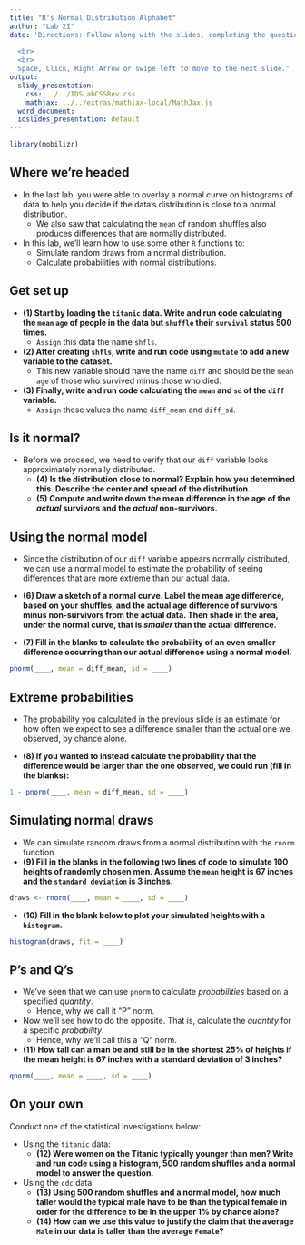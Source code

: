 ```yaml
---
title: "R's Normal Distribution Alphabet"
author: "Lab 2I"
date: 'Directions: Follow along with the slides, completing the questions in <font color=#25679E><b>blue</b></font> on your computer, and answering the questions in **red** in your journal.  
  
  <br>
  <br>
  Space, Click, Right Arrow or swipe left to move to the next slide.'
output:
  slidy_presentation:
    css: ../../IDSLabCSSRev.css
    mathjax: ../../extras/mathjax-local/MathJax.js
  word_document:
  ioslides_presentation: default
---
```


```r
library(mobilizr)
```

## Where we're headed

- In the last lab, you were able to overlay a normal curve on histograms of data to help you decide if the data's distribution is close to a normal distribution.
    - We also saw that calculating the `mean` of random shuffles also produces differences that are normally distributed.
- In this lab, we'll learn how to use some other `R` functions to:
    - Simulate random draws from a normal distribution.
    - Calculate probabilities with normal distributions.


## Get set up

- **(1) Start by loading the `titanic` data. Write and run code calculating the `mean` `age` of people in the data but `shuffle` their `survival` status 500 times.**
    - <span class="blue">`Assign` this data the name `shfls`.</span>
- **(2) After creating `shfls`, write and run code using `mutate` to add a new variable to the dataset.**
    - This new variable should have the name `diff` and should be the `mean` `age` of those who survived minus those who died.
- **(3) Finally, write and run code calculating the `mean` and `sd` of the `diff` variable.**
    - <span class="blue">`Assign` these values the name `diff_mean` and `diff_sd`.</span>


## Is it normal?

- Before we proceed, we need to verify that our `diff` variable looks approximately normally distributed.
    - **(4) Is the distribution close to normal? Explain how you determined this. Describe the center and spread of the distribution.**
    - **(5) Compute and write down the mean difference in the age of the _actual_ survivors and the _actual_ non-survivors.**


## Using the normal model

- Since the distribution of our `diff` variable appears normally distributed, we can use a normal model to estimate the probability of seeing differences that are more extreme than our actual data.

- **(6) Draw a sketch of a normal curve. Label the mean age difference, based on your shuffles, and the actual age difference of survivors minus non-survivors from the actual data. Then shade in the area, under the normal curve, that is _smaller_ than the actual difference.**
    
- **(7) Fill in the blanks to calculate the probability of an even smaller difference occurring than our actual difference using a normal model.**
```r
pnorm(____, mean = diff_mean, sd = ____)
```


## Extreme probabilities

- The probability you calculated in the previous slide is an estimate for how often we expect to see a difference smaller than the actual one we observed, by chance alone.

- **(8) If you wanted to instead calculate the probability that the difference would be larger than the one observed, we could run (fill in the blanks):**
```r
1 - pnorm(____, mean = diff_mean, sd = ____)
```


## Simulating normal draws

- We can simulate random draws from a normal distribution with the `rnorm` function.
- **(9) Fill in the blanks in the following two lines of code to simulate 100 heights of randomly chosen men. Assume the `mean` height is 67 inches and the `standard deviation` is 3 inches.**

```r
draws <- rnorm(____, mean = ____, sd = ____)
```

- **(10) Fill in the blank below to plot your simulated heights with a `histogram`.**

```r
histogram(draws, fit = ____)
```


## P's and Q's

- We've seen that we can use `pnorm` to calculate _probabilities_ based on a specified _quantity_.
    - Hence, why we call it "P" norm.
- Now we'll see how to do the opposite. That is, calculate the _quantity_ for a specific _probability_.
    - Hence, why we'll call this a "Q" norm.
- **(11) How tall can a man be and still be in the shortest 25% of heights if the mean height is 67 inches with a standard deviation of 3 inches?**

```r
qnorm(____, mean = ____, sd = ____)
```

## On your own

Conduct one of the statistical investigations below:

- Using the `titanic` data:
    - **(12) Were women on the Titanic typically younger than men? Write and run code using a histogram, 500 random shuffles and a normal model to answer the question.**
    
    
- Using the `cdc` data:
    - **(13) Using 500 random shuffles and a normal model, how much taller would the typical male have to be than the typical female in order for the difference to be in the upper 1% by chance alone?**
    - **(14) How can we use this value to justify the claim that the average `Male` in our data is taller than the average `Female`?**
    
    
    

